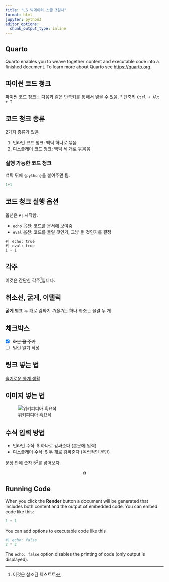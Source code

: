 ```yaml
---
title: "LS 빅데이터 스쿨 3일차"
format: html
jupyter: python3
editor_options: 
  chunk_output_type: inline
---
```


## Quarto

Quarto enables you to weave together content and executable code into a finished document. To learn more about Quarto see <https://quarto.org>.

## 파이썬 코드 청크

파이썬 코드 청크는 다음과 같은 단축키를 통해서 넣을 수 있음. \* 단축키 `Ctrl + Alt + I`

## 코드 청크 종류

2가지 종류가 있음

1.  인라인 코드 청크: 백틱 하나로 묶음
2.  디스플레이 코드 청크: 백틱 세 개로 묶음음

### 실행 가능한 코드 청크

백틱 뒤에 `{python}`을 붙여주면 됨.

```python
1+1
```

## 코드 청크 실행 옵션

옵션은 `#|` 시작함.

-   `echo` 옵션: 코드를 문서에 보여줌
-   `eval` 옵션: 코드를 돌릴 것인가, 그냥 둘 것인가를 결정

``` ㅊ
#| echo: true
#| eval: true
1 + 1
```

## 각주

이것은 간단한 각주[^1]입니다.

[^1]: 이것은 참조된 텍스트트

## 취소선, 굵게, 이탤릭

**굵게** 별표 두 개로 감싸기 *기울기*는 하나 ~~취소~~는 물결 두 개

## 체크박스

-   [x] ~~화분 물 주기~~
-   [ ] 밀린 일기 작성

## 링크 넣는 법

[슬기로운 통계 생활](https://staticsticsplaybook.com/)

## 이미지 넣는 법

![위키피디아 흑요석](./는%20프로젝트%20폴더%20안을%20의미함)

## 수식 입력 방법

* 인라인 수식: $ 하나로 감싸준다 (본문에 입력)
* 디스플레이 수식: $ 두 개로 감싸준다 (독립적인 문단)

문장 안에 숫자 $5^2$를 넣어보자.

$$
\dot{a}
$$



## Running Code

When you click the **Render** button a document will be generated that includes both content and the output of embedded code. You can embed code like this:

```python
1 + 1
```

You can add options to executable code like this

```python
#| echo: false
2 * 2
```

The `echo: false` option disables the printing of code (only output is displayed).
